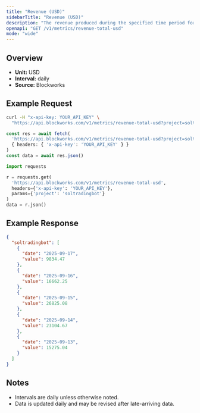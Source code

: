 ```yaml
---
title: "Revenue (USD)"
sidebarTitle: "Revenue (USD)"
description: "The revenue produced during the specified time period for given project."
openapi: "GET /v1/metrics/revenue-total-usd"
mode: "wide"
---
```


## Overview

- **Unit:** USD
- **Interval:** daily
- **Source:** Blockworks

## Example Request

<CodeGroup>

```bash cURL
curl -H "x-api-key: YOUR_API_KEY" \
  "https://api.blockworks.com/v1/metrics/revenue-total-usd?project=soltradingbot"
```

```typescript TypeScript
const res = await fetch(
  'https://api.blockworks.com/v1/metrics/revenue-total-usd?project=soltradingbot',
  { headers: { 'x-api-key': 'YOUR_API_KEY' } }
)
const data = await res.json()
```

```python Python
import requests

r = requests.get(
  'https://api.blockworks.com/v1/metrics/revenue-total-usd',
  headers={'x-api-key': 'YOUR_API_KEY'},
  params={'project': 'soltradingbot'}
)
data = r.json()
```

</CodeGroup>

## Example Response

```json
{
  "soltradingbot": [
    {
      "date": "2025-09-17",
      "value": 9834.47
    },
    {
      "date": "2025-09-16",
      "value": 16662.25
    },
    {
      "date": "2025-09-15",
      "value": 26825.08
    },
    {
      "date": "2025-09-14",
      "value": 23104.67
    },
    {
      "date": "2025-09-13",
      "value": 15275.04
    }
  ]
}
```

## Notes
- Intervals are daily unless otherwise noted.
- Data is updated daily and may be revised after late-arriving data.